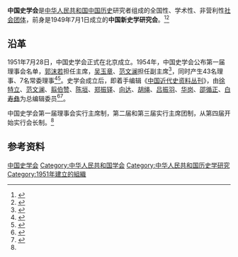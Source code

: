 '''中国史学会'''是[[中华人民共和国|中华人民共和国]][[中国历史|中国历史]]研究者组成的全国性、学术性、非营利性[[社会团体|社会团体]]，前身是1949年7月1日成立的'''中国新史学研究会'''。<ref>{{Cite web|title=学会简介|url=http://jds.cssn.cn/zgsxh/xhgk/xhjj/|accessdate=2021-01-26|work=中国史学会|archive-date=2021-02-03|archive-url=https://web.archive.org/web/20210203020213/http://jds.cssn.cn/zgsxh/xhgk/xhjj/}}</ref><ref name=":0">{{Cite web|title=中国史学会简介|url=http://jds.cssn.cn/bsgk/xsst/zgsxh/202103/t20210313_5317832.shtml|access-date=2021-08-12|date=2021-03-13|work=[[中国社会科学院近代史研究所|中国社会科学院近代史研究所]]|language=zh|archive-date=2021-11-24|archive-url=https://web.archive.org/web/20211124170000/http://jds.cssn.cn/bsgk/xsst/zgsxh/202103/t20210313_5317832.shtml}}</ref>

== 沿革 ==
1951年7月28日，中国史学会正式在北京成立。1954年，中国史学会公布第一届理事会名单，[[郭沫若|郭沫若]]担任主席，[[吴玉章|吴玉章]]、[[范文澜|范文澜]]担任副主席<ref>{{Cite book|title=观点 历史2004|last=[[钱蓉|钱蓉]]主编|publisher=福州：[[福建人民出版社|福建人民出版社]]|year=2005.06|isbn=7-211-05020-9|pages=6}}</ref>，同时产生43名理事、7名常委理事<ref>{{Cite book|title=邵循正先生百年诞辰纪念文集 续编|last=[[戴学稷|戴学稷]]，徐如编|year=2009.11|pages=301}}</ref><ref>{{Cite book|title=1955人民手册|last=[[张蓬舟|张蓬舟]]，[[张仪郑|张仪郑]]编辑|publisher=大公报社|year=1955.01|pages=417}}</ref>。史学会成立后，即着手编辑《[[中国近代史资料丛刊|中国近代史资料丛刊]]》，由[[徐特立|徐特立]]、[[范文澜|范文澜]]、[[翦伯赞|翦伯赞]]、[[陈垣|陈垣]]、[[郑振铎|郑振铎]]、[[向达|向达]]、[[胡绳|胡绳]]、[[呂振羽|吕振羽]]、[[华岗|华岗]]、[[邵循正|邵循正]]、[[白寿彝|白寿彝]]为总编辑委员<ref>{{Cite book|title=中国通史 第11卷 近代前编（1940-1919） 上|last=白寿彝总主编|publisher=上海：上海人民出版社|year=2004.07|isbn=7-208-04997-1|pages=68-69}}</ref><ref>{{Cite book|title=中国通史 19 第11卷 近代前编 1840-1919 上|last=白寿彝总主编；[[周远廉|周远廉]]，[[龚书铎|龚书铎]]主编|publisher=上海：[[上海人民出版社|上海人民出版社]]|year=2015.06|isbn=978-7-208-13000-5|pages=56-57}}</ref>。

中国史学会第一届理事会实行主席制，第二届和第三届实行主席团制，从第四届开始实行会长制。<ref name=":0" />

== 参考资料 ==
{{reflist}}

{{Authority control}}

[[Category:中国史学会|]]
[[Category:中华人民共和国学会|Category:中华人民共和国学会]]
[[Category:中华人民共和国历史学研究|Category:中华人民共和国历史学研究]]
[[Category:1951年建立的組織|Category:1951年建立的組織]]
{{中国公司小作品}}